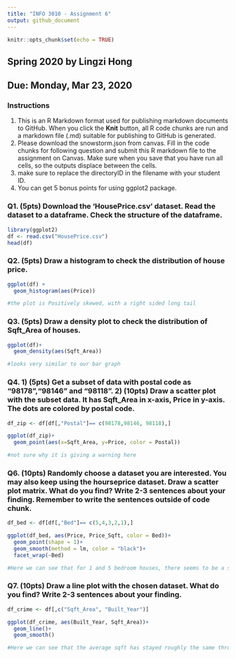 ```yaml
---
title: "INFO 3010 - Assignment 6"
output: github_document
---
```


```r
knitr::opts_chunk$set(echo = TRUE)
```

## Spring 2020 by Lingzi Hong
## Due: Monday, Mar 23, 2020
### Instructions
1. This is an R Markdown format used for publishing markdown documents to GitHub. When you click the **Knit** button, all R code chunks are run and a markdown file (.md) suitable for publishing to GitHub is generated.
2. Please download the snowstorm.json from canvas. Fill in the code chunks for following question and submit this R markdown file to the assignment on Canvas. Make sure when you save that you have run all cells, so the outputs displace between the cells.
3. make sure to replace the directoryID in the filename with your student ID. 
4. You can get 5 bonus points for using ggplot2 package.


### Q1. (5pts) Download the 'HousePrice.csv' dataset. Read the dataset to a dataframe. Check the structure of the dataframe.
```r
library(ggplot2)
df <- read.csv("HousePrice.csv")
head(df)
```

### Q2. (5pts) Draw a histogram to check the distribution of house price.
```r
ggplot(df) +
  geom_histogram(aes(Price))

#the plot is Positively skewed, with a right sided long tail
```

### Q3. (5pts) Draw a density plot to check the distribution of Sqft_Area of houses. 
```r
ggplot(df)+
  geom_density(aes(Sqft_Area))

#looks very similar to our bar graph
```

### Q4. 1) (5pts) Get a subset of data with postal code as "98178","98146" and "98118".  2) (10pts) Draw a scatter plot with the subset data. It has Sqft_Area in x-axis, Price in y-axis. The dots are colored by postal code.  
```r
df_zip <- df[df[,"Postal"]== c(98178,98146, 98118),]

ggplot(df_zip)+
  geom_point(aes(x=Sqft_Area, y=Price, color = Postal))

#not sure why it is giving a warning here
```


### Q6. (10pts) Randomly choose a dataset you are interested. You may also keep using the hourseprice dataset. Draw a scatter plot matrix. What do you find? Write 2-3 sentences about your finding. Remember to write the sentences outside of code chunk.

```r
df_bed <- df[df[,"Bed"]== c(5,4,3,2,1),]

ggplot(df_bed, aes(Price, Price_Sqft, color = Bed))+
  geom_point(shape = 1)+
  geom_smooth(method = lm, color = "black")+
  facet_wrap(~Bed)

#Here we can see that for 1 and 5 bedroom houses, there seems to be a stronger correlation between their total price, and their price per sqft. However, for 2, 3, and 4 bedrooms we see a lower correlation between price and price per square foot. However, we also have fewer datapoints for the 1 and 5 categories, which could be an explaination.
```

### Q7. (10pts) Draw a line plot with the chosen dataset. What do you find? Write 2-3 sentences about your finding.
```r
df_crime <- df[,c("Sqft_Area", "Built_Year")]

ggplot(df_crime, aes(Built_Year, Sqft_Area))+
  geom_line()+
  geom_smooth()

#Here we can see that the average sqft has stayed roughly the same throughout the build years. There is a small dip, followed by a quick rise, in 1950 however. Our regression line seems to be trending upwards.
```

